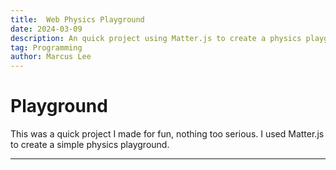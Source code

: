 ```yaml
---
title:  Web Physics Playground
date: 2024-03-09
description: An quick project using Matter.js to create a physics playground.
tag: Programming
author: Marcus Lee
---
```


# Playground


This was a quick project I made for fun, nothing too serious. I used Matter.js to create a simple physics playground.

---

<div>
    <Playground />
</div>

